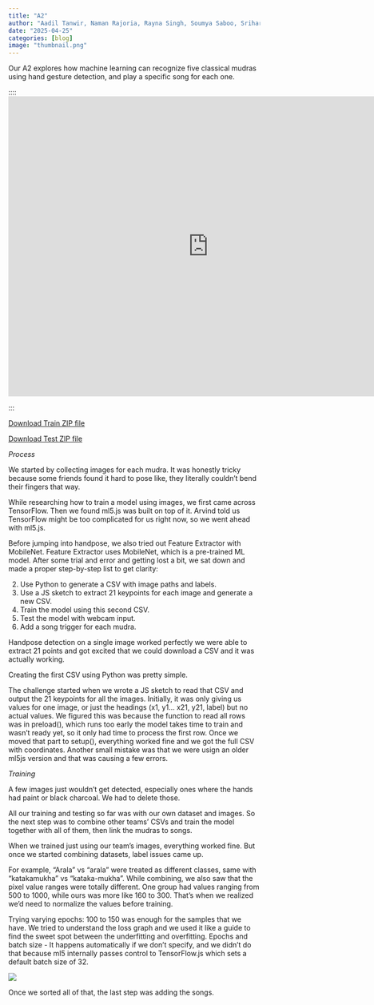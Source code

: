 ```yaml
---
title: "A2"
author: "Aadil Tanwir, Naman Rajoria, Rayna Singh, Soumya Saboo, Sriharshitha Bhagvati"
date: "2025-04-25"
categories: [blog]
image: "thumbnail.png"
---
```




Our A2 explores how machine learning can recognize five classical mudras using hand gesture detection, and play a specific song for each one.

:::: <iframe src="https://editor.p5js.org/rayna20singh20/full/QCes-2bBh" width="800" height="600" style="border: none;">

</iframe>

:::

[Download Train ZIP file](assets/train_nn.zip)

[Download Test ZIP file](assets/test_nn.zip)

*Process*

We started by collecting images for each mudra. It was honestly tricky because some friends found it hard to pose like, they literally couldn’t bend their fingers that way.

While researching how to train a model using images, we first came across TensorFlow. Then we found ml5.js was built on top of it. Arvind told us TensorFlow might be too complicated for us right now, so we went ahead with ml5.js.

Before jumping into handpose, we also tried out Feature Extractor with MobileNet. Feature Extractor uses MobileNet, which is a pre-trained ML model. After some trial and error and getting lost a bit, we sat down and made a proper step-by-step list to get clarity:

<!-- 1.  Finish clicking and labeling all the images using our naming format. -->
2.  Use Python to generate a CSV with image paths and labels.
3.  Use a JS sketch to extract 21 keypoints for each image and generate a new CSV.
4.  Train the model using this second CSV.
5.  Test the model with webcam input.
6.  Add a song trigger for each mudra.

Handpose detection on a single image worked perfectly we were able to extract 21 points and got excited that we could download a CSV and it was actually working.

Creating the first CSV using Python was pretty simple.

The challenge started when we wrote a JS sketch to read that CSV and output the 21 keypoints for all the images. Initially, it was only giving us values for one image, or just the headings (x1, y1... x21, y21, label) but no actual values. We figured this was because the function to read all rows was in preload(), which runs too early the model takes time to train and wasn’t ready yet, so it only had time to process the first row. Once we moved that part to setup(), everything worked fine and we got the full CSV with coordinates. Another small mistake was that we were usign an older ml5js version and that was causing a few errors.

*Training*

A few images just wouldn’t get detected, especially ones where the hands had paint or black charcoal. We had to delete those.

All our training and testing so far was with our own dataset and images. So the next step was to combine other teams’ CSVs and train the model together with all of them, then link the mudras to songs.

When we trained just using our team’s images, everything worked fine. But once we started combining datasets, label issues came up.

For example, "Arala" vs "arala" were treated as different classes, same with "katakamukha" vs "kataka-mukha". While combining, we also saw that the pixel value ranges were totally different. One group had values ranging from 500 to 1000, while ours was more like 160 to 300. That’s when we realized we’d need to normalize the values before training.

Trying varying epochs: 100 to 150 was enough for the samples that we have. We tried to understand the loss graph and we used it like a guide to find the sweet spot between the underfitting and overfitting. Epochs and batch size - It happens automatically if we don’t specify, and we didn’t do that because ml5 internally passes control to TensorFlow.js which sets a default batch size of 32.

![](performance.JPG)

Once we sorted all of that, the last step was adding the songs.

